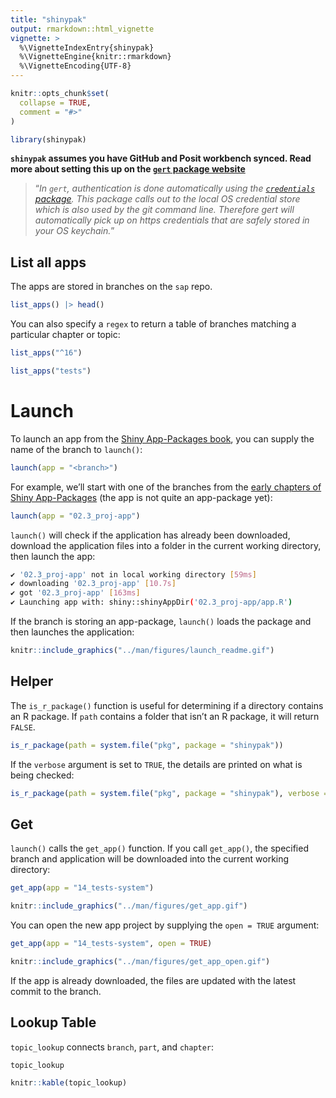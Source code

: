 ```yaml
---
title: "shinypak"
output: rmarkdown::html_vignette
vignette: >
  %\VignetteIndexEntry{shinypak}
  %\VignetteEngine{knitr::rmarkdown}
  %\VignetteEncoding{UTF-8}
---
```


```r
knitr::opts_chunk$set(
  collapse = TRUE,
  comment = "#>"
)
```

```r
library(shinypak)
```

**`shinypak` assumes you have GitHub and Posit workbench synced. Read more about setting this up on the [`gert` package website](https://docs.ropensci.org/gert/#automatic-authentication)**

> "*In `gert`, authentication is done automatically using the [`credentials` package](https://docs.ropensci.org/credentials/articles/intro.html). This package calls out to the local OS credential store which is also used by the git command line. Therefore gert will automatically pick up on https credentials that are safely stored in your OS keychain.*"


## List all apps 

The apps are stored in branches on the `sap` repo. 

```r
list_apps() |> head()
```

You can also specify a `regex` to return a table of branches matching a particular chapter or topic: 

```r
list_apps("^16")
```


```r
list_apps("tests")
```

# Launch

To launch an app from the [Shiny App-Packages book](https://mjfrigaard.github.io/shiny-app-pkgs/), you can supply the name of the branch to `launch()`:

```r
launch(app = "<branch>")
```

For example, we'll start with one of the branches from the [early chapters of Shiny App-Packages](https://mjfrigaard.github.io/shiny-app-pkgs/shiny.html#sec-shiny-folders) (the app is not quite an app-package yet):

```r
launch(app = "02.3_proj-app")
```

`launch()` will check if the application has already been downloaded, download the application files into a folder in the current working directory, then launch the app:

``` bash
✔ '02.3_proj-app' not in local working directory [59ms]
✔ downloading '02.3_proj-app' [10.7s] 
✔ got '02.3_proj-app' [163ms]         
✔ Launching app with: shiny::shinyAppDir('02.3_proj-app/app.R') 
```

If the branch is storing an app-package, `launch()` loads the package and then launches the application:

```r
knitr::include_graphics("../man/figures/launch_readme.gif")
```


## Helper

The `is_r_package()` function is useful for determining if a directory contains an R package. If `path` contains a folder that isn't an R package, it will return `FALSE`.

```r
is_r_package(path = system.file("pkg", package = "shinypak"))
```

If the `verbose` argument is set to `TRUE`, the details are printed on what is being checked: 

```r
is_r_package(path = system.file("pkg", package = "shinypak"), verbose = TRUE)
```


## Get

`launch()` calls the `get_app()` function. If you call `get_app()`, the specified branch and application will be downloaded into the current working directory:

```r
get_app(app = "14_tests-system")
```

```r
knitr::include_graphics("../man/figures/get_app.gif")
```

You can open the new app project by supplying the `open = TRUE` argument:

```r
get_app(app = "14_tests-system", open = TRUE)
```

```r
knitr::include_graphics("../man/figures/get_app_open.gif")
```

If the app is already downloaded, the files are updated with the latest commit to the branch. 

## Lookup Table 

`topic_lookup` connects `branch`, `part`, and `chapter`:

```r
topic_lookup
```

```r
knitr::kable(topic_lookup)
```
